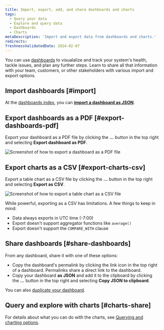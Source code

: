 ```yaml
---
title: Import, export, add, and share dashboards and charts
tags:
  - Query your data
  - Explore and query data
  - Dashboards
  - Charts
metaDescription: 'Import and export data from dashboards and charts.'
redirects:
freshnessValidatedDate: 2024-02-07
---
```




You can use [dashboards](/docs/query-your-data/explore-query-data/dashboards/introduction-dashboards/) to visualalize and track your system's health, tackle issues, and plan any further steps. Learn to share all that information with your team, customers, or other stakeholders with various import and export options.

## Import dashboards [#import]

At the [dashboards index](/docs/query-your-data/explore-query-data/dashboards/introduction-dashboards/#get-started), you can **[import a dashboard as JSON](/docs/query-your-data/explore-query-data/dashboards/introduction-dashboards/#dashboards-import)**.

## Export dashboards as a PDF [#export-dashboards-pdf]

Export your dashboard as a PDF file by clicking the **...** button in the top right and selecting **Export dashboard as PDF**.

<img
    title="Export dashboard as PDF"
    alt="Screenshot of how to export a dashboard as a PDF file"
    src={dashboardsExportPdf}
/>

## Export charts as a CSV [#export-charts-csv]

Export a table chart as a CSV file by clicking the **...** button in the top right and selecting **Export as CSV**.

<img
    title="Export chart as CSV"
    alt="Screenshot of how to export a table chart as a CSV file"
    src={dashboardsExportCsv}
/>

While powerful, exporting as a CSV has limitations. A few things to keep in mind:

* Data always exports in UTC time (-7:00)
* Export doesn't support aggregator functions like `average()`
* Export doesn't support the `COMPARE_WITH` clause

## Share dashboards [#share-dashboards]

From any dashboard, share it with one of these options:

* Copy the dashboard's permalink by clicking the link icon in the top right of a dashboard. Permalinks share a direct link to the dashboard.
* Copy your dashboard **as JSON** and add it to the clipboard by clicking the **...** button in the top right and selecting **Copy JSON to clipboard**.

You can also [duplicate your dashboard](/docs/query-your-data/explore-query-data/dashboards/introduction-dashboards/#dashboards-clone).

## Query and explore with charts [#charts-share]

For details about what you can do with the charts, see [Querying and charting options](/docs/new-relic-solutions/new-relic-one/ui-data/basic-ui-features/#data-analysis). 
